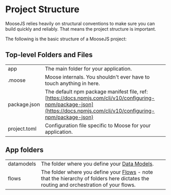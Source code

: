 
# Project Structure
MooseJS relies heavily on structural conventions to make sure you can build quickly and reliably. That means the project structure is important.


The following is the basic structure of a MooseJS project:
 
<FileTree>
  <FileTree.Folder name=".moose"  />
  <FileTree.Folder name="app" defaultOpen>
    <FileTree.Folder name="datamodels" defaultOpen>
        <FileTree.File name="model.prisma" />
    </FileTree.Folder>
    <FileTree.Folder name="flows" defaultOpen>
        <FileTree.Folder name="sourceModel" defaultOpen>
          <FileTree.Folder name="destinationModel" defaultOpen>
            <FileTree.File name="flow.ts" />
          </FileTree.Folder>
        </FileTree.Folder>
    </FileTree.Folder>
  </FileTree.Folder>
  <FileTree.File name="package.json" />
  <FileTree.File name="project.toml" />
</FileTree>

## Top-level Folders and Files
|  |  |
| ------ | ----------- |
| app | The main folder for your application. |
| .moose | Moose internals. You shouldn't ever have to touch anything in here. |
| package.json | The default npm package manifest file, ref: [https://docs.npmjs.com/cli/v10/configuring-npm/package-json](https://docs.npmjs.com/cli/v10/configuring-npm/package-json) |
| project.toml | Configuration file specific to Moose for your application. |

## App folders
|  |  |
| ------ | ----------- |
| datamodels | The folder where you define your [Data Models](https://docs.moosejs.com/building/model-data). |
| flows | The folder where you define your [Flows](https://docs.moosejs.com/building/flows) - note that the hierarchy of folders here dictates the routing and orchestration of your flows. |
